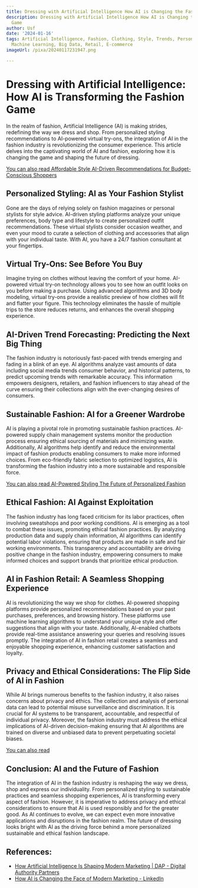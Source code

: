 ```yaml
---
title: Dressing with Artificial Intelligence How AI is Changing the Fashion Game
description: Dressing with Artificial Intelligence How AI is Changing the Fashion
  Game
author: Usf
date: '2024-01-16'
tags: Artificial Intelligence, Fashion, Clothing, Style, Trends, Personalization,
  Machine Learning, Big Data, Retail, E-commerce
imageUrl: /pixa/20240117231947.png

---
```

# Dressing  with Artificial Intelligence:  How  AI is Transforming the Fashion Game

In the realm of fashion, Artificial Intelligence (AI) is making  strides, redefining the  way we dress and shop. From personalized styling recommendations to AI-powered virtual try-ons,  the integration of AI in the  fashion industry  is revolutionizing the consumer experience. This article delves into the captivating world of AI and fashion, exploring how it is changing the game and shaping the future  of  dressing.

[You can also read  Affordable Style AI-Driven Recommendations for  Budget-Conscious Shoppers](Affordable%20Style%20AI-Driven%20Recommendations%20for%20Budget-Conscious%20Shoppers)


## Personalized Styling: AI as Your Fashion Stylist

Gone are the days of relying  solely on fashion magazines  or personal stylists for  style advice. AI-driven styling platforms  analyze your unique preferences, body type and lifestyle to create personalized outfit recommendations. These virtual stylists consider  occasion weather, and  even  your mood to curate a selection of clothing and accessories that align with your individual taste. With AI, you have a 24/7 fashion consultant  at your fingertips.

## Virtual Try-Ons: See Before You Buy

Imagine trying on clothes  without leaving the comfort of your  home.  AI-powered virtual try-on technology allows you to see  how  an outfit looks on you before making a purchase. Using advanced algorithms and 3D body modeling, virtual try-ons  provide a realistic preview of  how clothes will fit  and flatter  your figure.  This technology eliminates the  hassle of multiple trips to the store reduces returns, and enhances the  overall shopping experience.

##  AI-Driven Trend Forecasting: Predicting the Next Big Thing

The fashion industry is notoriously fast-paced with trends emerging and  fading in  a blink of an eye. AI algorithms analyze vast amounts of data including social media trends consumer behavior, and historical patterns, to predict upcoming  trends  with remarkable accuracy. This information empowers designers, retailers, and fashion influencers to stay ahead  of the curve ensuring their collections align with the ever-changing desires of consumers.

## Sustainable Fashion: AI for a Greener Wardrobe

AI is playing a pivotal role in promoting sustainable fashion practices. AI-powered supply chain management systems monitor the production process ensuring ethical sourcing of  materials and  minimizing waste. Additionally, AI algorithms help identify and  reduce the environmental impact of fashion products enabling consumers to make more informed choices. From eco-friendly fabric selection  to optimized logistics, AI is transforming the fashion industry into a more  sustainable and responsible force.

[You  can also read AI-Powered Styling The Future of Personalized Fashion](AI-Powered%20Styling%20The%20Future%20of%20Personalized%20Fashion)


## Ethical Fashion: AI Against Exploitation

The fashion industry has long faced criticism  for its labor practices, often involving sweatshops and poor  working conditions.  AI is emerging as a  tool to combat these issues,  promoting  ethical fashion practices. By analyzing production data and supply chain information, AI algorithms can identify potential labor violations, ensuring that products are made in safe and fair working environments. This transparency and accountability are driving positive change in the fashion industry, empowering consumers to make informed choices and support brands that prioritize ethical production.

## AI in Fashion Retail: A Seamless Shopping Experience

AI is revolutionizing the way we shop for clothes. AI-powered shopping platforms provide  personalized  recommendations based on your past purchases, preferences, and browsing history.  These platforms  use machine learning algorithms to understand your unique style and offer  suggestions that align  with your  taste.  Additionally, AI-enabled chatbots provide real-time assistance answering your queries and resolving  issues promptly. The  integration of AI in fashion retail creates a seamless and enjoyable shopping experience, enhancing  customer satisfaction and loyalty.

## Privacy and Ethical Considerations: The  Flip  Side of  AI  in Fashion

While AI brings  numerous benefits to the fashion industry, it also raises concerns about privacy and ethics. The collection and analysis of personal data can lead to potential misuse surveillance and discrimination. It is crucial for AI systems to be transparent,  accountable, and respectful of individual privacy. Moreover, the fashion industry must address the ethical implications  of AI-driven decision-making ensuring that AI algorithms are trained on diverse and unbiased data to prevent perpetuating societal biases.

[You can also read ]()


## Conclusion: AI and the Future of Fashion

The integration of AI in the fashion industry is  reshaping the way we dress, shop and express our individuality.  From personalized styling to sustainable practices and seamless shopping experiences, AI is transforming every aspect of fashion. However, it is imperative to address privacy and ethical considerations to ensure that AI is  used responsibly and for the greater good.  As AI continues to evolve, we can  expect even more innovative  applications and disruptions in the fashion realm. The future of dressing looks bright with AI as the driving force behind a more personalized sustainable and ethical fashion landscape.

## References:
- [How Artificial Intelligence Is Shaping Modern Marketing | DAP - Digital Authority Partners](https://www.digitalauthority.me/resources/artificial-intelligence-marketing/)
- [How AI is Changing the Face of Modern Marketing - LinkedIn](https://www.linkedin.com/pulse/how-ai-changing-face-modern-marketing-scalebuildai?trk=article-ssr-frontend-pulse_more-articles_related-content-card)
